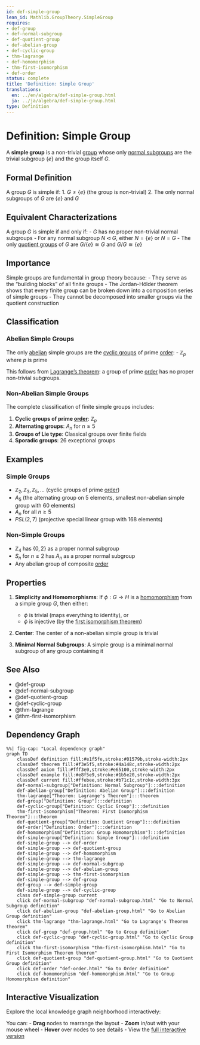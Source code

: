 ```yaml
---
id: def-simple-group
lean_id: Mathlib.GroupTheory.SimpleGroup
requires:
- def-group
- def-normal-subgroup
- def-quotient-group
- def-abelian-group
- def-cyclic-group
- thm-lagrange
- def-homomorphism
- thm-first-isomorphism
- def-order
status: complete
title: 'Definition: Simple Group'
translations:
  en: ../en/algebra/def-simple-group.html
  ja: ../ja/algebra/def-simple-group.html
type: Definition
---
```


# Definition: Simple Group {#def-simple-group}

A **simple group** is a non-trivial [group](def-group.qmd) whose only [normal subgroups](def-normal-subgroup.qmd) are the trivial subgroup $\{e\}$ and the group itself $G$.

## Formal Definition

A group $G$ is simple if:
1. $G \neq \{e\}$ (the group is non-trivial)
2. The only normal subgroups of $G$ are $\{e\}$ and $G$

## Equivalent Characterizations

A group $G$ is simple if and only if:
- $G$ has no proper non-trivial normal subgroups
- For any normal subgroup $N \triangleleft G$, either $N = \{e\}$ or $N = G$
- The only [quotient groups](def-quotient-group.qmd) of $G$ are $G/\{e\} \cong G$ and $G/G \cong \{e\}$

## Importance

Simple groups are fundamental in group theory because:
- They serve as the "building blocks" of all finite groups
- The Jordan-Hölder theorem shows that every finite group can be broken down into a composition series of simple groups
- They cannot be decomposed into smaller groups via the quotient construction

## Classification

### Abelian Simple Groups
The only [abelian](def-abelian-group.qmd) simple groups are the [cyclic groups](def-cyclic-group.qmd) of prime [order](def-order.qmd):
- $\mathbb{Z}_p$ where $p$ is prime

This follows from [Lagrange's theorem](thm-lagrange.qmd): a group of prime [order](def-order.qmd) has no proper non-trivial subgroups.

### Non-Abelian Simple Groups
The complete classification of finite simple groups includes:

1. **Cyclic groups of prime [order](def-order.qmd)**: $\mathbb{Z}_p$
2. **Alternating groups**: $A_n$ for $n \geq 5$
3. **Groups of Lie type**: Classical groups over finite fields
4. **Sporadic groups**: 26 exceptional groups

## Examples

### Simple Groups
- $\mathbb{Z}_2, \mathbb{Z}_3, \mathbb{Z}_5, \ldots$ (cyclic groups of prime [order](def-order.qmd))
- $A_5$ (the alternating group on 5 elements, smallest non-abelian simple group with 60 elements)
- $A_n$ for all $n \geq 5$
- $PSL(2, 7)$ (projective special linear group with 168 elements)

### Non-Simple Groups
- $\mathbb{Z}_4$ has $\{0, 2\}$ as a proper normal subgroup
- $S_n$ for $n \geq 2$ has $A_n$ as a proper normal subgroup
- Any abelian group of composite [order](def-order.qmd)

## Properties

1. **Simplicity and Homomorphisms**: If $\phi: G \to H$ is a [homomorphism](def-homomorphism.qmd) from a simple group $G$, then either:
   - $\phi$ is trivial (maps everything to identity), or
   - $\phi$ is injective (by the [first isomorphism theorem](thm-first-isomorphism.qmd))

2. **Center**: The center of a non-abelian simple group is trivial

3. **Minimal Normal Subgroups**: A simple group is a minimal normal subgroup of any group containing it

## See Also

- @def-group
- @def-normal-subgroup
- @def-quotient-group
- @def-cyclic-group
- @thm-lagrange
- @thm-first-isomorphism

## Dependency Graph

```mermaid
%%| fig-cap: "Local dependency graph"
graph TD
    classDef definition fill:#e1f5fe,stroke:#01579b,stroke-width:2px
    classDef theorem fill:#f3e5f5,stroke:#4a148c,stroke-width:2px
    classDef axiom fill:#fff3e0,stroke:#e65100,stroke-width:2px
    classDef example fill:#e8f5e9,stroke:#1b5e20,stroke-width:2px
    classDef current fill:#ffebee,stroke:#b71c1c,stroke-width:3px
    def-normal-subgroup["Definition: Normal Subgroup"]:::definition
    def-abelian-group["Definition: Abelian Group"]:::definition
    thm-lagrange["Theorem: Lagrange's Theorem"]:::theorem
    def-group["Definition: Group"]:::definition
    def-cyclic-group["Definition: Cyclic Group"]:::definition
    thm-first-isomorphism["Theorem: First Isomorphism Theorem"]:::theorem
    def-quotient-group["Definition: Quotient Group"]:::definition
    def-order["Definition: Order"]:::definition
    def-homomorphism["Definition: Group Homomorphism"]:::definition
    def-simple-group["Definition: Simple Group"]:::definition
    def-simple-group --> def-order
    def-simple-group --> def-quotient-group
    def-simple-group --> def-homomorphism
    def-simple-group --> thm-lagrange
    def-simple-group --> def-normal-subgroup
    def-simple-group --> def-abelian-group
    def-simple-group --> thm-first-isomorphism
    def-simple-group --> def-group
    def-group --> def-simple-group
    def-simple-group --> def-cyclic-group
    class def-simple-group current
    click def-normal-subgroup "def-normal-subgroup.html" "Go to Normal Subgroup definition"
    click def-abelian-group "def-abelian-group.html" "Go to Abelian Group definition"
    click thm-lagrange "thm-lagrange.html" "Go to Lagrange's Theorem theorem"
    click def-group "def-group.html" "Go to Group definition"
    click def-cyclic-group "def-cyclic-group.html" "Go to Cyclic Group definition"
    click thm-first-isomorphism "thm-first-isomorphism.html" "Go to First Isomorphism Theorem theorem"
    click def-quotient-group "def-quotient-group.html" "Go to Quotient Group definition"
    click def-order "def-order.html" "Go to Order definition"
    click def-homomorphism "def-homomorphism.html" "Go to Group Homomorphism definition"
```

## Interactive Visualization

Explore the local knowledge graph neighborhood interactively:

::: {.graph-viz data-id="def-simple-group" data-width="700" data-height="500"}
:::

You can:
- **Drag** nodes to rearrange the layout
- **Zoom** in/out with your mouse wheel
- **Hover** over nodes to see details
- View the [full interactive version](../../output/interactive/def-simple-group.html){target="_blank"}

